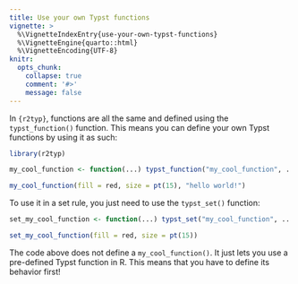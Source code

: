 ```yaml
---
title: Use your own Typst functions
vignette: >
  %\VignetteIndexEntry{use-your-own-typst-functions}
  %\VignetteEngine{quarto::html}
  %\VignetteEncoding{UTF-8}
knitr:
  opts_chunk:
    collapse: true
    comment: '#>'
    message: false
---
```


In `{r2typ}`, functions are all the same and defined using the `typst_function()` function. This means you can define your own Typst functions by using it as such:

```r
library(r2typ)

my_cool_function <- function(...) typst_function("my_cool_function", ...)

my_cool_function(fill = red, size = pt(15), "hello world!")
```

To use it in a set rule, you just need to use the `typst_set()` function:


```r
set_my_cool_function <- function(...) typst_set("my_cool_function", ...)

set_my_cool_function(fill = red, size = pt(15))
```

::: {.callout-warning}
The code above does not define a `my_cool_function()`. It just lets you use a pre-defined Typst function in R. This means that you have to define its behavior first!
:::